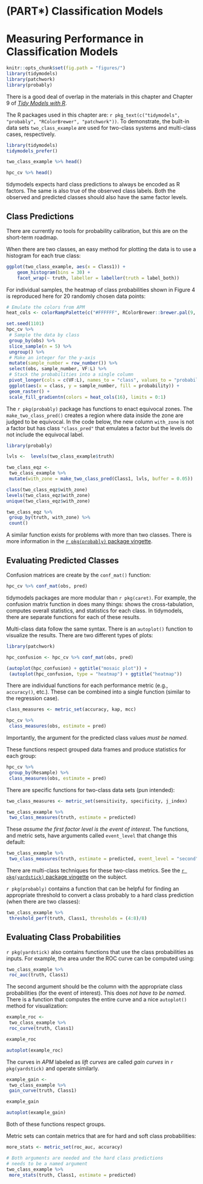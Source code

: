 # (PART\*) Classification Models {-} 

# Measuring Performance in Classification Models

```r
knitr::opts_chunk$set(fig.path = "figures/")
library(tidymodels)
library(patchwork)
library(probably)
```


:::rmdrefs
There is a good deal of overlap in the materials in this chapter and Chapter 9 of [_Tidy Models with R_](https://www.tmwr.org/performance.html#binary-classification-metrics). 
:::

The R packages used in this chapter are: `r pkg_text(c("tidymodels", "probably", "RColorBrewer", "patchwork"))`. To demonstrate, the built-in data sets `two_class_example` are used for two-class systems and multi-class cases, respectively. 

```r
library(tidymodels)
tidymodels_prefer()

two_class_example %>% head()

hpc_cv %>% head()
```

tidymodels expects hard class predictions to always be encoded as R factors. The same is also true of the observed class labels. Both the observed and predicted classes should also have the same factor levels. 

## Class Predictions

There are currently no tools for probability calibration, but this are on the short-term roadmap. 

When there are two classes, an easy method for plotting the data is to use a histogram for each true class: 

```r
ggplot(two_class_example, aes(x = Class1)) +
    geom_histogram(bins = 30) + 
    facet_wrap(~ truth, labeller = labeller(truth = label_both))
```

For individual samples, the heatmap of class probabilities shown in Figure 4 is reproduced here for 20 randomly chosen data points: 

```r
# Emulate the colors from APM
heat_cols <- colorRampPalette(c("#FFFFFF", RColorBrewer::brewer.pal(9, "BuPu")))

set.seed(1101)
hpc_cv %>% 
 # Sample the data by class
 group_by(obs) %>% 
 slice_sample(n = 5) %>% 
 ungroup() %>% 
 # Make an integer for the y-axis
 mutate(sample_number = row_number()) %>% 
 select(obs, sample_number, VF:L) %>% 
 # Stack the probabilities into a single column
 pivot_longer(cols = c(VF:L), names_to = "class", values_to = "probability") %>% 
 ggplot(aes(x = class, y = sample_number, fill = probability)) +
 geom_raster() + 
 scale_fill_gradientn(colors = heat_cols(16), limits = 0:1)
```

The `r pkg(probably)` package has functions to enact equivocal zones. The `make_two_class_pred()` creates a region where data inside the zone are judged to be equivocal. In the code below, the new column `with_zone` is not a factor but has class `"class_pred"` that emulates a factor but the levels do not include the equivocal label. 

```r
library(probably)

lvls <-  levels(two_class_example$truth)

two_class_eqz <-
 two_class_example %>%
 mutate(with_zone = make_two_class_pred(Class1, lvls, buffer = 0.05))

class(two_class_eqz$with_zone)
levels(two_class_eqz$with_zone)
unique(two_class_eqz$with_zone)

two_class_eqz %>% 
 group_by(truth, with_zone) %>% 
 count()
```

A similar function exists for problems with more than two classes. There is more information in the [`r pkg(probably)` package vingette](https://probably.tidymodels.org/articles/equivocal-zones.html). 

## Evaluating Predicted Classes

Confusion matrices are create by the `conf_mat()` function: 

```r
hpc_cv %>% conf_mat(obs, pred)
```

:::rmdcarrot
tidymodels packages are more modular than `r pkg(caret)`. For example, the confusion matrix function in does many things: shows the cross-tabulation, computes overall statistics, and statistics for each class. In tidymodels, there are separate functions for each of these results. 
:::

Multi-class data follow the same syntax. There is an `autoplot()` function to visualize the results. There are two different types of plots: 

```r
library(patchwork)

hpc_confusion <- hpc_cv %>% conf_mat(obs, pred) 

(autoplot(hpc_confusion) + ggtitle("mosaic plot")) + 
 (autoplot(hpc_confusion, type = "heatmap") + ggtitle("heatmap"))
```

There are individual functions for each performance metric (e.g., `accuracy()`, etc.). These can be combined into a single function (similar to the regression case). 

```r
class_measures <- metric_set(accuracy, kap, mcc)

hpc_cv %>% 
 class_measures(obs, estimate = pred)
```

Importantly, the argument for the predicted class values _must be named_. 

These functions respect grouped data frames and produce statistics for each group: 

```r
hpc_cv %>% 
 group_by(Resample) %>% 
 class_measures(obs, estimate = pred)
```

There are specific functions for two-class data sets (pun intended):

```r
two_class_measures <- metric_set(sensitivity, specificity, j_index)

two_class_example %>% 
 two_class_measures(truth, estimate = predicted)
```

These _assume the first factor level is the event of interest_. The functions, and metric sets, have arguments called `event_level` that change this default: 

```r
two_class_example %>% 
 two_class_measures(truth, estimate = predicted, event_level = "second")
```

There are multi-class techniques for these two-class metrics. See the [`r pkg(yardstick)` package vingette](https://yardstick.tidymodels.org/articles/multiclass.html) on the subject. 

`r pkg(probably)` contains a function that can be helpful for finding an appropriate threshold to convert a class probably to a hard class prediction (when there are two classes): 

```r
two_class_example %>% 
 threshold_perf(truth, Class1, thresholds = (4:8)/8)
```


## Evaluating Class Probabilities

`r pkg(yardstick)` also contains functions that use the class probabilities as inputs. For example, the area under the ROC curve can be computed using:

```r
two_class_example %>% 
 roc_auc(truth, Class1)
```

The second argument should be the column with the appropriate class probabilities (for the event of interest). This does _not have to be named_. There is a function that computes the entire curve and a nice `autoplot()` method for visualization: 

```r
example_roc <- 
 two_class_example %>% 
 roc_curve(truth, Class1)

example_roc

autoplot(example_roc)
```

:::rmdcarrot
The curves in _APM_ labeled as _lift curves_ are called _gain curves_ in `r pkg(yardstick)` and operate similarly.
:::

```r
example_gain <- 
 two_class_example %>% 
 gain_curve(truth, Class1)

example_gain

autoplot(example_gain)
```

Both of these functions respect groups. 

Metric sets can contain metrics that are for hard and soft class probabilities: 

```r
more_stats <- metric_set(roc_auc, accuracy)

# Both arguments are needed and the hard class predictions 
# needs to be a named argument
two_class_example %>% 
 more_stats(truth, Class1, estimate = predicted)
```
